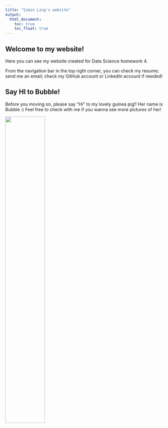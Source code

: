 ```yaml
---
title: "Simin Ling's website"
output: 
  html_document:
    toc: true
    toc_float: true
---
```


## Welcome to my website! 

Here you can see my website created for Data Science homework 4. 

From the navigation bar in the top right corner, you can check my resume; send me an email; check my GitHub account or LinkedIn account if needed!


## Say HI to Bubble!

Before you moving on, please say "Hi" to my lovely guinea pig!! Her name is Bubble :) Feel free to check with me if you wanna see more pictures of her!

<img src="./bubble.jpeg" style="width:50%">


